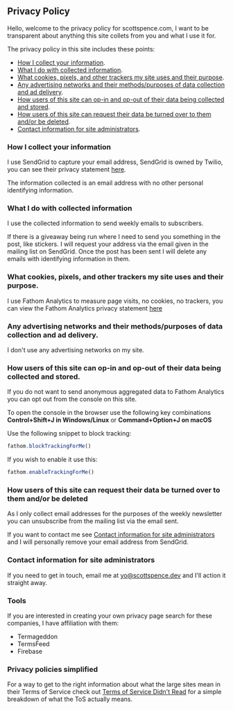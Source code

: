 ## Privacy Policy

Hello, welcome to the privacy policy for scottspence.com, I want to be
transparent about anything this site collets from you and what I use
it for.

The privacy policy in this site includes these points:

- [How I collect your information](#how-i-collect-your-information).
- [What I do with collected information](#what-i-do-with-collected-information).
- [What cookies, pixels, and other trackers my site uses and their purpose](#what-cookies-pixels-and-other-trackers-my-site-uses-and-their-purpose).
- [Any advertising networks and their methods/purposes of data collection and ad delivery](#any-advertising-networks-and-their-methodspurposes-of-data-collection-and-ad-delivery).
- [How users of this site can op-in and op-out of their data being collected and stored](#how-users-of-this-site-can-op-in-and-op-out-of-their-data-being-collected-and-stored).
- [How users of this site can request their data be turned over to them and/or be deleted](#how-users-of-this-site-can-request-their-data-be-turned-over-to-them-andor-be-deleted).
- [Contact information for site administrators](#contact-information-for-site-administrators).

### How I collect your information

I use SendGrid to capture your email address, SendGrid is owned by
Twilio, you can see their privacy statement [here][0].

The information collected is an email address with no other personal
identifying information.

### What I do with collected information

I use the collected information to send weekly emails to subscribers.

If there is a giveaway being run where I need to send you something in
the post, like stickers. I will request your address via the email
given in the mailing list on SendGrid. Once the post has been sent I
will delete any emails with identifying information in them.

### What cookies, pixels, and other trackers my site uses and their purpose.

I use Fathom Analytics to measure page visits, no cookies, no
trackers, you can view the Fathom Analytics privacy statement
[here][1]

### Any advertising networks and their methods/purposes of data collection and ad delivery.

I don't use any advertising networks on my site.

### How users of this site can op-in and op-out of their data being collected and stored.

If you do not want to send anonymous aggregated data to Fathom
Analytics you can opt out from the console on this site.

To open the console in the browser use the following key combinations
**Control+Shift+J in Windows/Linux** or **Command+Option+J on macOS**

Use the following snippet to block tracking:

```js
fathom.blockTrackingForMe()
```

If you wish to enable it use this:

```js
fathom.enableTrackingForMe()
```

### How users of this site can request their data be turned over to them and/or be deleted

As I only collect email addresses for the purposes of the weekly
newsletter you can unsubscribe from the mailing list via the email
sent.

If you want to contact me see
[Contact information for site administrators](#contact-information-for-site-administrators)
and I will personally remove your email address from SendGrid.

### Contact information for site administrators

If you need to get in touch, email me at [yo@scottspence.dev] and I'll
action it straight away.

### Tools

If you are interested in creating your own privacy page search for
these companies, I have affiliation with them:

- Termageddon
- TermsFeed
- Firebase

### Privacy policies simplified

For a way to get to the right information about what the large sites
mean in their Terms of Service check out [Terms of Service Didn't
Read] for a simple breakdown of what the ToS actually means.

[0]: https://www.twilio.com/legal/privacy
[1]: https://usefathom.com/privacy
[yo@scottspence.dev]:
  mailto:yo@scottspence.dev?subject=Privacy%20Concern&body=Hi%20Scott%2C%0D%0A%0D%0AI%20have%20a%20concern%20about%20my%20privacy%20on%20your%20site.
[terms of service didn't read]: https://tosdr.org/
